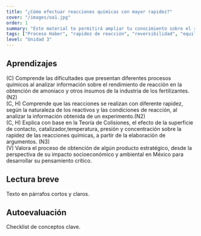 ```yaml
---
title: "¿Cómo efectuar reacciones químicas con mayor rapidez?"
cover: "/images/oa1.jpg"
order: 1
summary: "Este material te permitirá ampliar tu conocimiento sobre el rendimiento de una reacción, se revisará la rapidez de reacción, según la naturaleza de los reactivos y las condiciones de reacción, explicando con base a la teoría de colisiones."
tags: ["Proceso Haber", "rapidez de reacción", "reversibilidad", "equilibrio químico", "condición de reacción", "Factores que modifican la rapidez de reacción", "catalizadores", "rendimiento", "colisión", "superficie de contacto", "temperatura", "presión", "concentración"]
level: "Unidad 3"
---
```


## Aprendizajes
<div class="grid md:grid-cols-2 xl:grid-cols-4">
  <div>(C) Comprende las dificultades que presentan diferentes procesos químicos al analizar información sobre el rendimiento de reacción en la obtención de amoniaco y otros insumos de la industria de los fertilizantes. (N2)</div>
  <div>(C, H) Comprende que las reacciones se realizan con diferente rapidez, según la naturaleza de los reactivos y las condiciones de reacción, al analizar la información obtenida de un experimento.(N2)</div>
  <div>(C, H) Explica con base en la Teoría de Colisiones, el efecto de la superficie de contacto, catalizador,temperatura, presión y concentración sobre la rapidez de las reacciones químicas, a partir de la elaboración de argumentos. (N3)</div>
  <div>(V) Valora el proceso de obtención de algún producto estratégico, desde la perspectiva de su impacto socioeconómico y ambiental en México para desarrollar su pensamiento crítico.</div>
</div>

## Lectura breve
Texto en párrafos cortos y claros.

## Autoevaluación
Checklist de conceptos clave.
